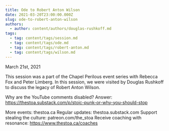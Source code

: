 ```yaml
---
title: Ode to Robert Anton Wilson
date: 2021-03-20T23:00:00.000Z
slug: ode-to-robert-anton-wilson
authors:
  - author: content/authors/douglas-rushkoff.md
tags:
  - tag: content/tags/session.md
  - tag: content/tags/ode.md
  - tag: content/tags/robert-anton.md
  - tag: content/tags/wilson.md
---
```


March 21st, 2021

This session was a part of the Chapel Perilous event series with Rebecca Fox and Peter Limberg. In this session, we were visited by  Douglas Rushkoff to discuss the legacy of Robert Anton Wilson.

Why are the YouTube comments disabled? Answer: https://thestoa.substack.com/p/stoic-punk-or-why-you-should-stop

More events: thestoa.ca
Regular updates: thestoa.substack.com
Support stealing the culture: patreon.com/the_stoa
Receive coaching with resonance: https://www.thestoa.ca/coaches
